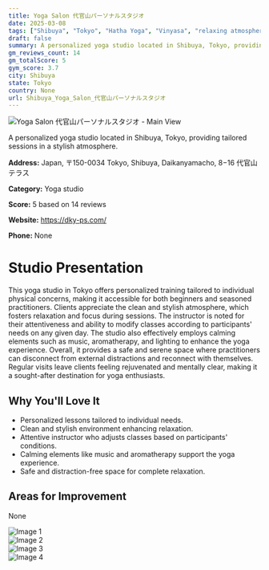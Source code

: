 ```yaml
---
title: Yoga Salon 代官山パーソナルスタジオ
date: 2025-03-08
tags: ["Shibuya", "Tokyo", "Hatha Yoga", "Vinyasa", "relaxing atmosphere", "personalized training", "Shibuya"]  
draft: false
summary: A personalized yoga studio located in Shibuya, Tokyo, providing tailored sessions in a stylish atmosphere.
gm_reviews_count: 14
gm_totalScore: 5
gym_score: 3.7
city: Shibuya
state: Tokyo
country: None
url: Shibuya_Yoga_Salon_代官山パーソナルスタジオ
---
```


<div className="aspect-[16/9] relative my-8">
  <img 
    src="https://lh5.googleusercontent.com/p/AF1QipOTxa-_PPxHlndBpczb3XWSM3TlJg4gDf8VkQGY=w1920-h1080-k-no"
    alt="Yoga Salon 代官山パーソナルスタジオ - Main View"
    className="object-cover absolute inset-0 w-full h-full rounded-lg"
  />
</div>

A personalized yoga studio located in Shibuya, Tokyo, providing tailored sessions in a stylish atmosphere.

**Address:** Japan, 〒150-0034 Tokyo, Shibuya, Daikanyamacho, 8−16 代官山テラス

**Category:** Yoga studio

**Score:** 5 based on 14 reviews

**Website:** https://dky-ps.com/

**Phone:** None

# Studio Presentation

This yoga studio in Tokyo offers personalized training tailored to individual physical concerns, making it accessible for both beginners and seasoned practitioners. Clients appreciate the clean and stylish atmosphere, which fosters relaxation and focus during sessions. The instructor is noted for their attentiveness and ability to modify classes according to participants' needs on any given day. The studio also effectively employs calming elements such as music, aromatherapy, and lighting to enhance the yoga experience. Overall, it provides a safe and serene space where practitioners can disconnect from external distractions and reconnect with themselves. Regular visits leave clients feeling rejuvenated and mentally clear, making it a sought-after destination for yoga enthusiasts.



## Why You'll Love It

- Personalized lessons tailored to individual needs.
- Clean and stylish environment enhancing relaxation.
- Attentive instructor who adjusts classes based on participants' conditions.
- Calming elements like music and aromatherapy support the yoga experience.
- Safe and distraction-free space for complete relaxation.

## Areas for Improvement

None

<div className="grid grid-cols-1 xl:grid-cols-2 gap-4 my-8">
<div className="aspect-[4/3] relative"><img src="https://lh5.googleusercontent.com/p/AF1QipN8SBFwXKdyVk75uGuEowWUoWQgC62s7UV1zx4n=w1920-h1080-k-no" alt="Image 1" className="object-cover absolute inset-0 w-full h-full rounded-lg" /></div>
<div className="aspect-[4/3] relative"><img src="https://lh5.googleusercontent.com/p/AF1QipPg0yYR0dZkXxRLi0oqI6YHDhXTkDsad_fFVCtU=w1920-h1080-k-no" alt="Image 2" className="object-cover absolute inset-0 w-full h-full rounded-lg" /></div>
<div className="aspect-[4/3] relative"><img src="https://lh5.googleusercontent.com/p/AF1QipNr3WwoKTUDp1InDK0TIGO6wtXDrQyCdnB3EwJc=w1920-h1080-k-no" alt="Image 3" className="object-cover absolute inset-0 w-full h-full rounded-lg" /></div>
<div className="aspect-[4/3] relative"><img src="https://lh5.googleusercontent.com/p/AF1QipPPaORxBjUF5SbJ7U4806tyCnDqS9utPUx7xYd2=w1920-h1080-k-no" alt="Image 4" className="object-cover absolute inset-0 w-full h-full rounded-lg" /></div>
</div>